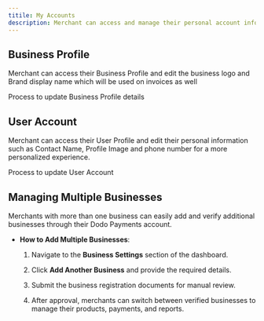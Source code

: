 ```yaml
---
titile: My Accounts
description: Merchant can access and manage their personal account information such as Contact Name, Profile Image and phone number for a more personalised experience through the my account section.
---
```


## **Business Profile**

Merchant can access their Business Profile and edit the business logo and Brand display name which will be used on invoices as well

<Card title="Business Profile" horizontal icon="briefcase" href="/guides/business-profile">
  Process to update Business Profile details
</Card>

## **User Account**

Merchant can access their User Profile and edit their personal information such as Contact Name, Profile Image and phone number for a more personalized experience.

<Card title="User Profile" horizontal icon="user" href="/guides/user-profile">
  Process to update User Account
</Card>

## Managing Multiple Businesses

Merchants with more than one business can easily add and verify additional businesses through their Dodo Payments account.

* **How to Add Multiple Businesses**:

  1. Navigate to the **Business Settings** section of the dashboard.

  2. Click **Add Another Business** and provide the required details.

  3. Submit the business registration documents for manual review.

  4. After approval, merchants can switch between verified businesses to manage their products, payments, and reports.